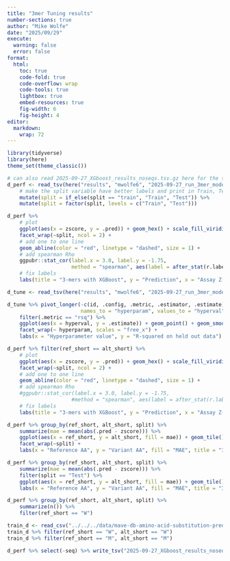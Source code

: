 ```yaml
---
title: "3mer Tuning results"
number-sections: true
author: "Mike Wolfe"
date: "2025/09/29"
execute:
  warning: false
  error: false
format:
  html:
    toc: true
    code-fold: true
    code-overflow: wrap
    code-tools: true
    lightbox: true
    embed-resources: true
    fig-width: 6
    fig-height: 4
editor: 
  markdown: 
    wrap: 72
---
```


```r
library(tidyverse)
library(here)
theme_set(theme_classic())
```

```r
# can also read 2025-09-27_XGboost_results_noseqs.tsv.gz here for the same effect
d_perf <- read_tsv(here("results", "mwolfe6", "2025-09-27_run_3mer_models", "2025-09-27_test20_train_test_perf.tsv")) %>%
    # make the split variable have better labels and print in Train, Test order
    mutate(split = if_else(split == "train", "Train", "Test")) %>%
    mutate(split = factor(split, levels = c("Train", "Test"))) 
```

```r
d_perf %>% 
    # plot
    ggplot(aes(x = zscore, y = .pred)) + geom_hex() + scale_fill_viridis_c(trans = "log10") +
    facet_wrap(~split, ncol = 2) + 
    # add one to one line
    geom_abline(color = "red", linetype = "dashed", size = 1) +
    # add spearman Rho
    ggpubr::stat_cor(label.x = 3.0, label.y = -1.75,
                     method = "spearman", aes(label = after_stat(r.label))) +
    # fix labels
    labs(title = "3-mers with XGBoost", y = "Prediction", x = "Assay Z-score")
```

```r
d_tune <- read_tsv(here("results", "mwolfe6", "2025-09-27_run_3mer_models", "2025-09-27_test20_cv_metrics.tsv"))
```


```r
d_tune %>% pivot_longer(-c(id, .config, .metric, .estimator, .estimate), 
                        names_to = "hyperparam", values_to = "hyperval") %>%
    filter(.metric == "rsq") %>%
    ggplot(aes(x = hyperval, y = .estimate)) + geom_point() + geom_smooth(method = "lm") + 
    facet_wrap(~ hyperparam, scales = "free_x") +
    labs(x = "Hyperparameter value", y = "R-squared on held out data")
```



```r
d_perf %>% filter(ref_short == alt_short) %>%
    # plot
    ggplot(aes(x = zscore, y = .pred)) + geom_hex() + scale_fill_viridis_c(trans = "log10") +
    facet_wrap(~split, ncol = 2) + 
    # add one to one line
    geom_abline(color = "red", linetype = "dashed", size = 1) +
    # add spearman Rho
    #ggpubr::stat_cor(label.x = 3.0, label.y = -1.75,
                     #method = "spearman", aes(label = after_stat(r.label))) +
    # fix labels
    labs(title = "3-mers with XGBoost", y = "Prediction", x = "Assay Z-score")
```


```r
d_perf %>% group_by(ref_short, alt_short, split) %>%
    summarize(mae = mean(abs(.pred - zscore))) %>%
    ggplot(aes(x = ref_short, y = alt_short, fill = mae)) + geom_tile() + scale_fill_viridis_c() +
    facet_wrap(~split) +
    labs(x = "Reference AA", y = "Variant AA", fill = "MAE", title = "3mer Predictions by Variant")
```

```r
d_perf %>% group_by(ref_short, alt_short, split) %>%
    summarize(mae = mean(abs(.pred - zscore))) %>%
    filter(split == "Test") %>%
    ggplot(aes(x = ref_short, y = alt_short, fill = mae)) + geom_tile() + scale_fill_viridis_c() +
    labs(x = "Reference AA", y = "Variant AA", fill = "MAE", title = "3mer Predictions by Variant")
```


```r
d_perf %>% group_by(ref_short, alt_short, split) %>%
    summarize(n()) %>%
    filter(ref_short == "W")
```
```r
train_d <- read_csv("../../../data/mave-db-amino-acid-substitution-prediction/train.csv")
train_d %>% filter(ref_short == "W", alt_short == "W")
train_d %>% filter(ref_short == "M", alt_short == "M")
```


```r
d_perf %>% select(-seq) %>% write_tsv("2025-09-27_XGboost_results_noseqs.tsv.gz")
```
